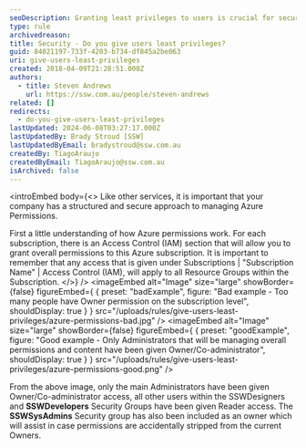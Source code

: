 ```yaml
---
seoDescription: Granting least privileges to users is crucial for securing Azure permissions and preventing unauthorized access.
type: rule
archivedreason:
title: Security - Do you give users least privileges?
guid: 84021197-733f-4203-b734-df845a2be063
uri: give-users-least-privileges
created: 2018-04-09T21:28:51.000Z
authors:
  - title: Steven Andrews
    url: https://ssw.com.au/people/steven-andrews
related: []
redirects:
  - do-you-give-users-least-privileges
lastUpdated: 2024-06-08T03:27:17.000Z
lastUpdatedBy: Brady Stroud [SSW]
lastUpdatedByEmail: bradystroud@ssw.com.au
createdBy: TiagoAraujo
createdByEmail: TiagoAraujo@ssw.com.au
isArchived: false
---
```


<introEmbed
  body={<>
Like other services, it is important that your company has a structured and secure approach to managing Azure Permissions.

First a little understanding of how Azure permissions work. For each subscription, there is an Access Control (IAM) section that will allow you to grant overall permissions to this Azure subscription. It is important to remember that any access that is given under Subscriptions | "Subscription Name" | Access Control (IAM), will apply to all Resource Groups within the Subscription.
  </>}
/>
<imageEmbed
  alt="Image"
  size="large"
  showBorder={false}
  figureEmbed={ {
    preset: "badExample",
    figure: "Bad example - Too many people have Owner permission on the subscription level",
    shouldDisplay: true
  } }
  src="/uploads/rules/give-users-least-privileges/azure-permissions-bad.jpg"
/>
<imageEmbed
  alt="Image"
  size="large"
  showBorder={false}
  figureEmbed={ {
    preset: "goodExample",
    figure: "Good example - Only Administrators that will be managing overall permissions and content have been given Owner/Co-administrator",
    shouldDisplay: true
  } }
  src="/uploads/rules/give-users-least-privileges/azure-permissions-good.png"
/>

From the above image, only the main Administrators have been given Owner/Co-administrator access, all other users within the SSWDesigners and **SSWDevelopers** Security Groups have been given Reader access. The **SSWSysAdmins** Security group has also been included as an owner which will assist in case permissions are accidentally stripped from the current Owners.
